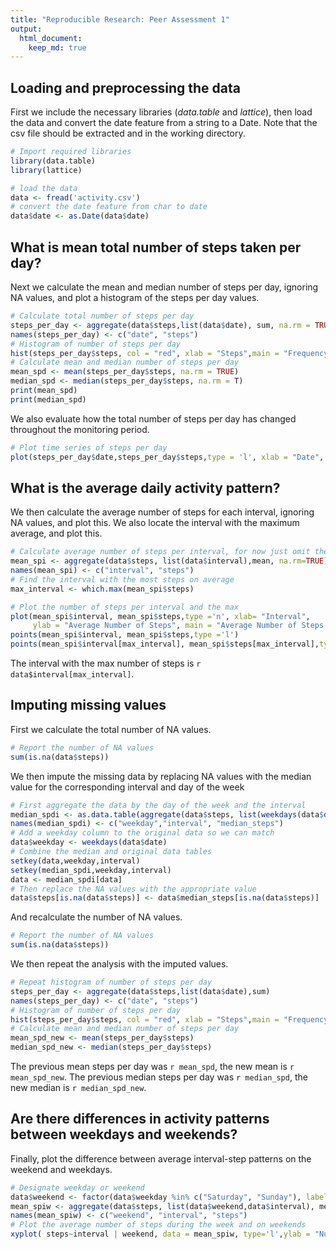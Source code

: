 ```yaml
---
title: "Reproducible Research: Peer Assessment 1"
output: 
  html_document:
    keep_md: true
---
```



## Loading and preprocessing the data
First we include the necessary libraries (*data.table* and *lattice*), then load the data and convert the date feature from a string to a Date. Note that the csv file should be extracted and in the working directory.
```r
# Import required libraries
library(data.table)
library(lattice)

# load the data
data <- fread('activity.csv')
# convert the date feature from char to date
data$date <- as.Date(data$date)
```


## What is mean total number of steps taken per day?
Next we calculate the mean and median number of steps per day, ignoring NA values, and plot a histogram of the steps per day values.
```r
# Calculate total number of steps per day
steps_per_day <- aggregate(data$steps,list(data$date), sum, na.rm = TRUE)
names(steps_per_day) <- c("date", "steps")
# Histogram of number of steps per day
hist(steps_per_day$steps, col = "red", xlab = "Steps",main = "Frequency of number of steps")
# Calculate mean and median number of steps per day
mean_spd <- mean(steps_per_day$steps, na.rm = TRUE)
median_spd <- median(steps_per_day$steps, na.rm = T)
print(mean_spd)
print(median_spd)
```
We also evaluate how the total number of steps per day has changed throughout the monitoring period.
```r
# Plot time series of steps per day
plot(steps_per_day$date,steps_per_day$steps,type = 'l', xlab = "Date", ylab = "Number of Steps", main = "Number of steps over time")
```

## What is the average daily activity pattern?
We then calculate the average number of steps for each interval, ignoring NA values, and plot this. We also locate the interval with the maximum average, and plot this.
```r
# Calculate average number of steps per interval, for now just omit the NA values
mean_spi <- aggregate(data$steps, list(data$interval),mean, na.rm=TRUE)
names(mean_spi) <- c("interval", "steps")
# Find the interval with the most steps on average
max_interval <- which.max(mean_spi$steps)

# Plot the number of steps per interval and the max
plot(mean_spi$interval, mean_spi$steps,type ='n', xlab= "Interval", 
     ylab = "Average Number of Steps", main = "Average Number of Steps per Interval")
points(mean_spi$interval, mean_spi$steps,type ='l')
points(mean_spi$interval[max_interval], mean_spi$steps[max_interval],type ='o', col ="red")
```

The interval with the max number of steps is `r data$interval[max_interval]`.

## Imputing missing values
First we calculate the total number of NA values.
```r
# Report the number of NA values
sum(is.na(data$steps))
```
We then impute the missing data by replacing NA values with the median value for the corresponding interval and day of the week
```r
# First aggregate the data by the day of the week and the interval
median_spdi <- as.data.table(aggregate(data$steps, list(weekdays(data$date),data$interval),median,na.rm=TRUE))
names(median_spdi) <- c("weekday","interval", "median_steps")
# Add a weekday column to the original data so we can match
data$weekday <- weekdays(data$date)
# Combine the median and original data tables
setkey(data,weekday,interval)
setkey(median_spdi,weekday,interval)
data <- median_spdi[data] 
# Then replace the NA values with the appropriate value
data$steps[is.na(data$steps)] <- data$median_steps[is.na(data$steps)]
```
And recalculate the number of NA values.
```r
# Report the number of NA values
sum(is.na(data$steps))
```

We then repeat the analysis with the imputed values.
```r
# Repeat histogram of number of steps per day
steps_per_day <- aggregate(data$steps,list(data$date),sum)
names(steps_per_day) <- c("date", "steps")
# Histogram of number of steps per day
hist(steps_per_day$steps, col = "red", xlab = "Steps",main = "Frequency of number of steps")
# Calculate mean and median number of steps per day
mean_spd_new <- mean(steps_per_day$steps)
median_spd_new <- median(steps_per_day$steps)
```
The previous mean steps per day was `r mean_spd`, the new mean is `r mean_spd_new`. 
The previous median steps per day was `r median_spd`, the new median is `r median_spd_new`.

## Are there differences in activity patterns between weekdays and weekends?
Finally, plot the difference between average interval-step patterns on the weekend and weekdays.
```r
# Designate weekday or weekend
data$weekend <- factor(data$weekday %in% c("Saturday", "Sunday"), labels = c("Weekday","Weekend"))
mean_spiw <- aggregate(data$steps, list(data$weekend,data$interval), mean)
names(mean_spiw) <- c("weekend", "interval", "steps") 
# Plot the average number of steps during the week and on weekends
xyplot( steps~interval | weekend, data = mean_spiw, type='l',ylab = "Number of Steps", xlab = "Interval", layout = c(1,2))
```